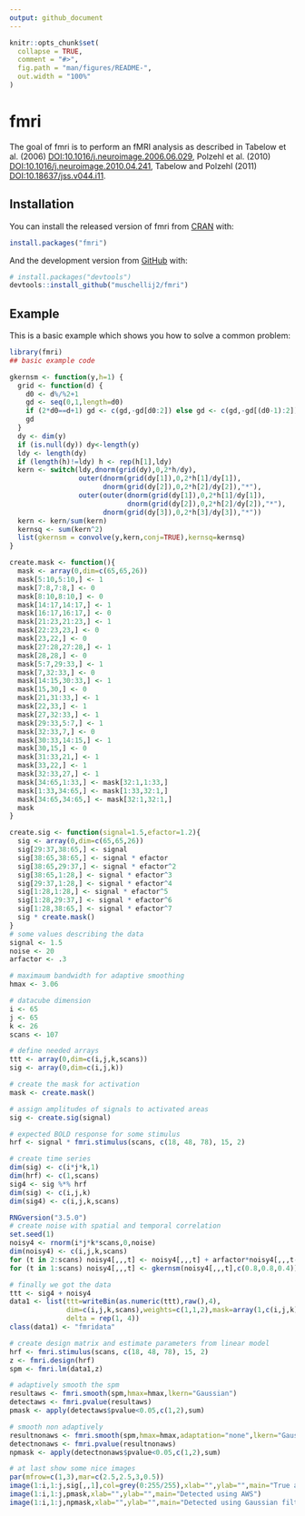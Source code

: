 ```yaml
---
output: github_document
---
```


<!-- README.md is generated from README.Rmd. Please edit that file -->

```r
knitr::opts_chunk$set(
  collapse = TRUE,
  comment = "#>",
  fig.path = "man/figures/README-",
  out.width = "100%"
)
```
# fmri

<!-- badges: start -->
<!-- badges: end -->

The goal of fmri is to perform an fMRI analysis as described in
             Tabelow et al. (2006) <DOI:10.1016/j.neuroimage.2006.06.029>,
             Polzehl et al. (2010) <DOI:10.1016/j.neuroimage.2010.04.241>,
             Tabelow and Polzehl (2011) <DOI:10.18637/jss.v044.i11>.

## Installation

You can install the released version of fmri from [CRAN](https://CRAN.R-project.org) with:

``` r
install.packages("fmri")
```

And the development version from [GitHub](https://github.com/) with:

``` r
# install.packages("devtools")
devtools::install_github("muschellij2/fmri")
```
## Example

This is a basic example which shows you how to solve a common problem:

```r
library(fmri)
## basic example code
```

```r
gkernsm <- function(y,h=1) {
  grid <- function(d) {
    d0 <- d%/%2+1
    gd <- seq(0,1,length=d0)
    if (2*d0==d+1) gd <- c(gd,-gd[d0:2]) else gd <- c(gd,-gd[(d0-1):2])
    gd
  }
  dy <- dim(y)
  if (is.null(dy)) dy<-length(y)
  ldy <- length(dy)
  if (length(h)!=ldy) h <- rep(h[1],ldy)
  kern <- switch(ldy,dnorm(grid(dy),0,2*h/dy),
                 outer(dnorm(grid(dy[1]),0,2*h[1]/dy[1]),
                       dnorm(grid(dy[2]),0,2*h[2]/dy[2]),"*"),
                 outer(outer(dnorm(grid(dy[1]),0,2*h[1]/dy[1]),
                             dnorm(grid(dy[2]),0,2*h[2]/dy[2]),"*"),
                       dnorm(grid(dy[3]),0,2*h[3]/dy[3]),"*"))
  kern <- kern/sum(kern)
  kernsq <- sum(kern^2)
  list(gkernsm = convolve(y,kern,conj=TRUE),kernsq=kernsq)
}

create.mask <- function(){
  mask <- array(0,dim=c(65,65,26))
  mask[5:10,5:10,] <- 1
  mask[7:8,7:8,] <- 0
  mask[8:10,8:10,] <- 0
  mask[14:17,14:17,] <- 1
  mask[16:17,16:17,] <- 0
  mask[21:23,21:23,] <- 1
  mask[22:23,23,] <- 0
  mask[23,22,] <- 0
  mask[27:28,27:28,] <- 1
  mask[28,28,] <- 0
  mask[5:7,29:33,] <- 1
  mask[7,32:33,] <- 0
  mask[14:15,30:33,] <- 1
  mask[15,30,] <- 0
  mask[21,31:33,] <- 1
  mask[22,33,] <- 1
  mask[27,32:33,] <- 1
  mask[29:33,5:7,] <- 1
  mask[32:33,7,] <- 0
  mask[30:33,14:15,] <- 1
  mask[30,15,] <- 0
  mask[31:33,21,] <- 1
  mask[33,22,] <- 1
  mask[32:33,27,] <- 1
  mask[34:65,1:33,] <- mask[32:1,1:33,]
  mask[1:33,34:65,] <- mask[1:33,32:1,]
  mask[34:65,34:65,] <- mask[32:1,32:1,]
  mask
}

create.sig <- function(signal=1.5,efactor=1.2){
  sig <- array(0,dim=c(65,65,26))
  sig[29:37,38:65,] <- signal
  sig[38:65,38:65,] <- signal * efactor
  sig[38:65,29:37,] <- signal * efactor^2
  sig[38:65,1:28,] <- signal * efactor^3
  sig[29:37,1:28,] <- signal * efactor^4
  sig[1:28,1:28,] <- signal * efactor^5
  sig[1:28,29:37,] <- signal * efactor^6
  sig[1:28,38:65,] <- signal * efactor^7
  sig * create.mask()
}
# some values describing the data
signal <- 1.5
noise <- 20
arfactor <- .3

# maximaum bandwidth for adaptive smoothing
hmax <- 3.06

# datacube dimension 
i <- 65
j <- 65
k <- 26
scans <- 107

# define needed arrays
ttt <- array(0,dim=c(i,j,k,scans))
sig <- array(0,dim=c(i,j,k))

# create the mask for activation
mask <- create.mask()

# assign amplitudes of signals to activated areas 
sig <- create.sig(signal)
```

```r
# expected BOLD response for some stimulus
hrf <- signal * fmri.stimulus(scans, c(18, 48, 78), 15, 2)

# create time series
dim(sig) <- c(i*j*k,1)
dim(hrf) <- c(1,scans)
sig4 <- sig %*% hrf
dim(sig) <- c(i,j,k)
dim(sig4) <- c(i,j,k,scans)

RNGversion("3.5.0")
# create noise with spatial and temporal correlation
set.seed(1)
noisy4 <- rnorm(i*j*k*scans,0,noise)
dim(noisy4) <- c(i,j,k,scans)
for (t in 2:scans) noisy4[,,,t] <- noisy4[,,,t] + arfactor*noisy4[,,,t-1]
for (t in 1:scans) noisy4[,,,t] <- gkernsm(noisy4[,,,t],c(0.8,0.8,0.4))$gkernsm

# finally we got the data
ttt <- sig4 + noisy4
data1 <- list(ttt=writeBin(as.numeric(ttt),raw(),4),
              dim=c(i,j,k,scans),weights=c(1,1,2),mask=array(1,c(i,j,k)),
              delta = rep(1, 4))
class(data1) <- "fmridata"
```

```r
# create design matrix and estimate parameters from linear model
hrf <- fmri.stimulus(scans, c(18, 48, 78), 15, 2)
z <- fmri.design(hrf)
spm <- fmri.lm(data1,z)
```

```r
# adaptively smooth the spm
resultaws <- fmri.smooth(spm,hmax=hmax,lkern="Gaussian")
detectaws <- fmri.pvalue(resultaws)
pmask <- apply(detectaws$pvalue<0.05,c(1,2),sum)

# smooth non adaptively
resultnonaws <- fmri.smooth(spm,hmax=hmax,adaptation="none",lkern="Gaussian")
detectnonaws <- fmri.pvalue(resultnonaws)
npmask <- apply(detectnonaws$pvalue<0.05,c(1,2),sum)

# at last show some nice images
par(mfrow=c(1,3),mar=c(2.5,2.5,3,0.5))
image(1:i,1:j,sig[,,1],col=grey(0:255/255),xlab="",ylab="",main="True activation")
image(1:i,1:j,pmask,xlab="",ylab="",main="Detected using AWS")
image(1:i,1:j,npmask,xlab="",ylab="",main="Detected using Gaussian filter")

```


